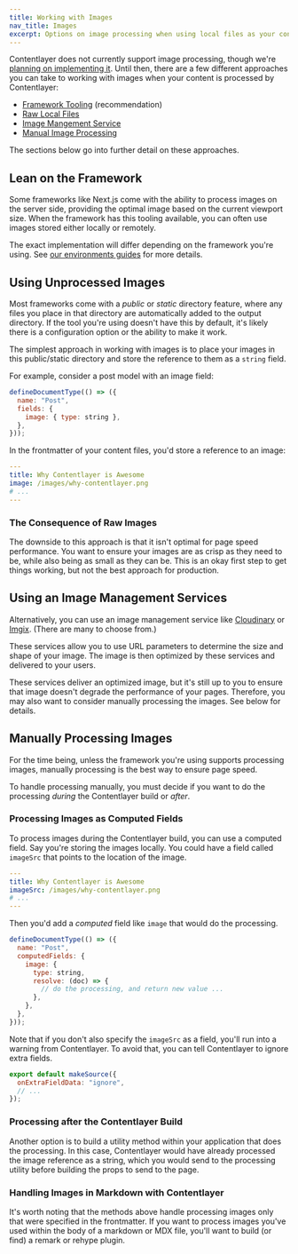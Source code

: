 ```yaml
---
title: Working with Images
nav_title: Images
excerpt: Options on image processing when using local files as your content source.
---
```


Contentlayer does not currently support image processing, though we're [planning on implementing it](https://github.com/contentlayerdev/contentlayer/issues/11). Until then, there are a few different approaches you can take to working with images when your content is processed by Contentlayer:

- [Framework Tooling](#lean-on-the-framework) (recommendation)
- [Raw Local Files](#using-unprocessed-images)
- [Image Mangement Service](#using-an-image-management-services)
- [Manual Image Processing](#manually-processing-images)

The sections below go into further detail on these approaches.

## Lean on the Framework

Some frameworks like Next.js come with the ability to process images on the server side, providing the optimal image based on the current viewport size. When the framework has this tooling available, you can often use images stored either locally or remotely.

The exact implementation will differ depending on the framework you're using. See [our environments guides](/docs/environments) for more details.

## Using Unprocessed Images

Most frameworks come with a _public_ or _static_ directory feature, where any files you place in that directory are automatically added to the output directory. If the tool you're using doesn't have this by default, it's likely there is a configuration option or the ability to make it work.

The simplest approach in working with images is to place your images in this public/static directory and store the reference to them as a `string` field.

For example, consider a post model with an image field:

```js
defineDocumentType(() => ({
  name: "Post",
  fields: {
    image: { type: string },
  },
}));
```

In the frontmatter of your content files, you'd store a reference to an image:

```yaml
---
title: Why Contentlayer is Awesome
image: /images/why-contentlayer.png
# ...
---
```

### The Consequence of Raw Images

The downside to this approach is that it isn't optimal for page speed performance. You want to ensure your images are as crisp as they need to be, while also being as small as they can be. This is an okay first step to get things working, but not the best approach for production.

## Using an Image Management Services

Alternatively, you can use an image management service like [Cloudinary](https://cloudinary.com/) or [Imgix](https://imgix.com/). (There are many to choose from.)

These services allow you to use URL parameters to determine the size and shape of your image. The image is then optimized by these services and delivered to your users.

These services deliver an optimized image, but it's still up to you to ensure that image doesn't degrade the performance of your pages. Therefore, you may also want to consider manually processing the images. See below for details.

## Manually Processing Images

For the time being, unless the framework you're using supports processing images, manually processing is the best way to ensure page speed.

To handle processing manually, you must decide if you want to do the processing _during_ the Contentlayer build or _after_.

### Processing Images as Computed Fields

To process images during the Contentlayer build, you can use a computed field. Say you're storing the images locally. You could have a field called `imageSrc` that points to the location of the image.

```yaml
---
title: Why Contentlayer is Awesome
imageSrc: /images/why-contentlayer.png
# ...
---
```

Then you'd add a _computed_ field like `image` that would do the processing.

```js
defineDocumentType(() => ({
  name: "Post",
  computedFields: {
    image: {
      type: string,
      resolve: (doc) => {
        // do the processing, and return new value ...
      },
    },
  },
}));
```

Note that if you don't also specify the `imageSrc` as a field, you'll run into a warning from Contentlayer. To avoid that, you can tell Contentlayer to ignore extra fields.

```js
export default makeSource({
  onExtraFieldData: "ignore",
  // ...
});
```

### Processing after the Contentlayer Build

Another option is to build a utility method within your application that does the processing. In this case, Contentlayer would have already processed the image reference as a string, which you would send to the processing utility before building the props to send to the page.

### Handling Images in Markdown with Contentlayer

It's worth noting that the methods above handle processing images only that were specified in the frontmatter. If you want to process images you've used within the body of a markdown or MDX file, you'll want to build (or find) a remark or rehype plugin.
